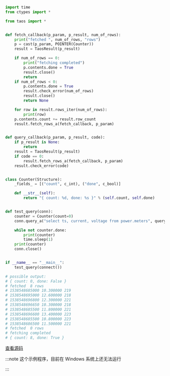 ```py
import time
from ctypes import *

from taos import *


def fetch_callback(p_param, p_result, num_of_rows):
    print("fetched ", num_of_rows, "rows")
    p = cast(p_param, POINTER(Counter))
    result = TaosResult(p_result)

    if num_of_rows == 0:
        print("fetching completed")
        p.contents.done = True
        result.close()
        return
    if num_of_rows < 0:
        p.contents.done = True
        result.check_error(num_of_rows)
        result.close()
        return None

    for row in result.rows_iter(num_of_rows):
        print(row)
    p.contents.count += result.row_count
    result.fetch_rows_a(fetch_callback, p_param)


def query_callback(p_param, p_result, code):
    if p_result is None:
        return
    result = TaosResult(p_result)
    if code == 0:
        result.fetch_rows_a(fetch_callback, p_param)
    result.check_error(code)


class Counter(Structure):
    _fields_ = [("count", c_int), ("done", c_bool)]

    def __str__(self):
        return "{ count: %d, done: %s }" % (self.count, self.done)


def test_query(conn):
    counter = Counter(count=0)
    conn.query_a("select ts, current, voltage from power.meters", query_callback, byref(counter))

    while not counter.done:
        print(counter)
        time.sleep(1)
    print(counter)
    conn.close()


if __name__ == "__main__":
    test_query(connect())

# possible output:
# { count: 0, done: False }
# fetched  8 rows
# 1538548685000 10.300000 219
# 1538548695000 12.600000 218
# 1538548696800 12.300000 221
# 1538548696650 10.300000 218
# 1538548685500 11.800000 221
# 1538548696600 13.400000 223
# 1538548685500 10.800000 223
# 1538548686500 11.500000 221
# fetched  0 rows
# fetching completed
# { count: 8, done: True }

```

[查看源码](https://github.com/taosdata/TDengine/blob/main/docs/examples/python/async_query_example.py)

:::note
这个示例程序，目前在 Windows 系统上还无法运行

:::
